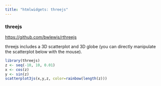 ```yaml
---
title: "htmlwidgets: threejs"
---
```


### threejs
<https://github.com/bwlewis/rthreejs>

threejs includes a 3D scatterplot and 3D globe (you can directly manipulate the scatterplot below with the mouse).

```r
library(threejs)
z <- seq(-10, 10, 0.01)
x <- cos(z)
y <- sin(z)
scatterplot3js(x,y,z, color=rainbow(length(z)))
```


